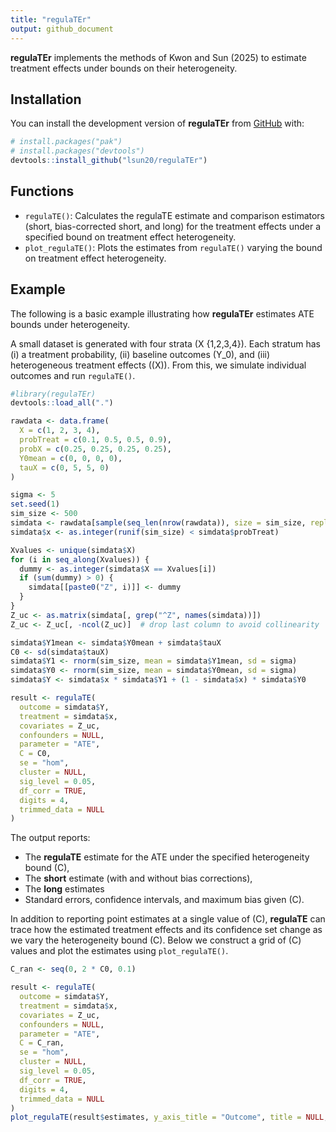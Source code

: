 ```yaml
---
title: "regulaTEr"
output: github_document
---
```


<!-- badges: start -->
<!-- badges: end -->

**regulaTEr** implements the methods of Kwon and Sun (2025) to estimate treatment effects under bounds on their heterogeneity.

## Installation

You can install the development version of **regulaTEr** from [GitHub](https://github.com/) with:

```r
# install.packages("pak")
# install.packages("devtools")
devtools::install_github("lsun20/regulaTEr")
```

## Functions
- `regulaTE()`: Calculates the regulaTE estimate and comparison estimators (short, bias-corrected short, and long) for the treatment effects under a specified bound on treatment effect heterogeneity.
- `plot_regulaTE()`: Plots the estimates from `regulaTE()` varying the bound on treatment effect heterogeneity.

## Example

The following is a basic example illustrating how **regulaTEr** estimates ATE bounds under heterogeneity.

A small dataset is generated with four strata \(X \in \{1,2,3,4\}\). Each stratum has (i) a treatment probability, (ii) baseline outcomes \(Y_0\), and (iii) heterogeneous treatment effects \(\tau(X)\). From this, we simulate individual outcomes and run `regulaTE()`.


```r
#library(regulaTEr)
devtools::load_all(".")

rawdata <- data.frame(
  X = c(1, 2, 3, 4),
  probTreat = c(0.1, 0.5, 0.5, 0.9),
  probX = c(0.25, 0.25, 0.25, 0.25),
  Y0mean = c(0, 0, 0, 0),
  tauX = c(0, 5, 5, 0)
)

sigma <- 5
set.seed(1)
sim_size <- 500
simdata <- rawdata[sample(seq_len(nrow(rawdata)), size = sim_size, replace = TRUE, prob = rawdata$probX), ]
simdata$x <- as.integer(runif(sim_size) < simdata$probTreat)

Xvalues <- unique(simdata$X)
for (i in seq_along(Xvalues)) {
  dummy <- as.integer(simdata$X == Xvalues[i])
  if (sum(dummy) > 0) {
    simdata[[paste0("Z", i)]] <- dummy
  }
}
Z_uc <- as.matrix(simdata[, grep("^Z", names(simdata))])
Z_uc <- Z_uc[, -ncol(Z_uc)]  # drop last column to avoid collinearity

simdata$Y1mean <- simdata$Y0mean + simdata$tauX
C0 <- sd(simdata$tauX)
simdata$Y1 <- rnorm(sim_size, mean = simdata$Y1mean, sd = sigma)
simdata$Y0 <- rnorm(sim_size, mean = simdata$Y0mean, sd = sigma)
simdata$Y <- simdata$x * simdata$Y1 + (1 - simdata$x) * simdata$Y0

result <- regulaTE(
  outcome = simdata$Y,
  treatment = simdata$x,
  covariates = Z_uc,
  confounders = NULL,
  parameter = "ATE",
  C = C0,
  se = "hom",
  cluster = NULL,
  sig_level = 0.05,
  df_corr = TRUE,
  digits = 4,
  trimmed_data = NULL
)
```


The output reports:

- The **regulaTE** estimate for the ATE under the specified heterogeneity bound \(C\),
- The **short** estimate (with and without bias corrections),
- The **long** estimates
- Standard errors, confidence intervals, and maximum bias given \(C\). 

In addition to reporting point estimates at a single value of \(C\), **regulaTE** can trace how the estimated treatment effects and its confidence set change as we vary the heterogeneity bound \(C\). Below we construct a grid of \(C\) values and plot the estimates using `plot_regulaTE()`.

```r
C_ran <- seq(0, 2 * C0, 0.1)

result <- regulaTE(
  outcome = simdata$Y,
  treatment = simdata$x,
  covariates = Z_uc,
  confounders = NULL,
  parameter = "ATE",
  C = C_ran,
  se = "hom",
  cluster = NULL,
  sig_level = 0.05,
  df_corr = TRUE,
  digits = 4,
  trimmed_data = NULL
)
plot_regulaTE(result$estimates, y_axis_title = "Outcome", title = NULL, show_long = FALSE)
```
